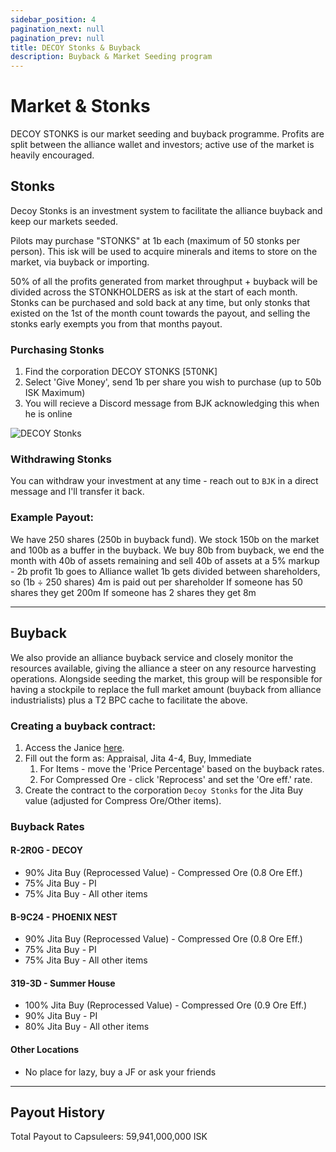 ```yaml
---
sidebar_position: 4
pagination_next: null
pagination_prev: null
title: DECOY Stonks & Buyback
description: Buyback & Market Seeding program
---
```



# Market & Stonks
DECOY STONKS is our market seeding and buyback programme. Profits are split between the alliance wallet and investors; active use of the market is heavily encouraged.

## Stonks
Decoy Stonks is an investment system to facilitate the alliance buyback and keep our markets seeded.

Pilots may purchase "STONKS" at 1b each (maximum of 50 stonks per person). This isk will be used to acquire minerals and items to store on the market, via buyback or importing.

50% of all the profits generated from market throughput + buyback will be divided across the STONKHOLDERS as isk at the start of each month. Stonks can be purchased and sold back at any time, but only stonks that existed on the 1st of the month count towards the payout, and selling the stonks early exempts you from that months payout.

### Purchasing Stonks
1. Find the corporation DECOY STONKS [5T0NK]
2. Select 'Give Money', send 1b per share you wish to purchase (up to 50b ISK Maximum)
3. You will recieve a Discord message from BJK acknowledging this when he is online

![DECOY Stonks](/img/decoy-stonks.png)

### Withdrawing Stonks
You can withdraw your investment at any time - reach out to `BJK` in a direct message and I'll transfer it back.

### Example Payout:
We have 250 shares (250b in buyback fund).
We stock 150b on the market and 100b as a buffer in the buyback.
We buy 80b from buyback, we end the month with 40b of assets remaining and sell 40b of assets at a 5% markup - 2b profit
1b goes to Alliance wallet
1b gets divided between shareholders, so (1b ÷ 250 shares) 4m is paid out per shareholder
If someone has 50 shares they get 200m
If someone has 2 shares they get 8m

---

## Buyback
We also provide an alliance buyback service and closely monitor the resources available, giving the alliance a steer on any resource harvesting operations.
Alongside seeding the market, this group will be responsible for having a stockpile to replace the full market amount (buyback from alliance industrialists) plus a T2 BPC cache to facilitate the above.

### Creating a buyback contract:
1. Access the Janice [here](https://janice.e-351.com/).
2. Fill out the form as: Appraisal, Jita 4-4, Buy, Immediate
    1. For Items - move the 'Price Percentage' based on the buyback rates.
    2. For Compressed Ore - click 'Reprocess' and set the 'Ore eff.' rate.
5. Create the contract to the corporation `Decoy Stonks` for the Jita Buy value (adjusted for Compress Ore/Other items).

### Buyback Rates

#### R-2R0G - DECOY
- 90% Jita Buy (Reprocessed Value) - Compressed Ore (0.8 Ore Eff.)
- 75% Jita Buy - PI
- 75% Jita Buy - All other items

#### B-9C24 - PHOENIX NEST
- 90% Jita Buy (Reprocessed Value) - Compressed Ore (0.8 Ore Eff.)
- 75% Jita Buy - PI
- 75% Jita Buy - All other items

#### 319-3D - Summer House
- 100% Jita Buy (Reprocessed Value) - Compressed Ore (0.9 Ore Eff.)
- 90% Jita Buy - PI
- 80% Jita Buy - All other items

#### Other Locations
- No place for lazy, buy a JF or ask your friends

---

## Payout History

Total Payout to Capsuleers: 59,941,000,000 ISK
<MonthlyBarChart />
